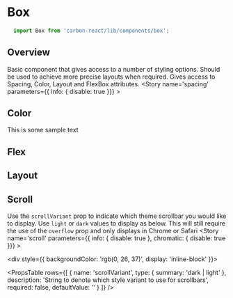 
<Meta title='Design System/Box' />

# Box

```javascript
  import Box from 'carbon-react/lib/components/box';
```

## Overview
Basic component that gives access to a number of styling options. Should be used to achieve more precise layouts when required. Gives access to Spacing, Color, Layout and FlexBox attributes.
<Preview>
  <Story name='spacing' parameters={{ info: { disable: true }}} >
    <Box m={3} p={3} bg='secondary'>
      <Box height='100px' bg='primary'></Box>
    </Box>
  </Story>
</Preview>

## Color
<Preview>
  <Story name='color' parameters={{ info: { disable: true }}} >
    <Box m={3} p={3} bg='secondary'>
      <Box width='100px' height='100px' bg='primary' color='yellow'>
        This is some sample text
      </Box>
    </Box>
  </Story>
</Preview>

## Flex
<Preview>
  <Story name='flex' parameters={{ info: { disable: true }}} >
    <div>
      <Box display='flex' flexDirection='row' justifyContent='space-between' alignItems='stretch'm='5px'>
        <Box width='100px' height='100px' bg='primary'></Box>
        <Box width='100px' height='100px' bg='primary'></Box>
        <Box width='100px' height='100px' bg='primary'></Box>
      </Box>
      <Box display='flex' flexDirection='column' justifyContent='space-between' alignItems='stretch' height='400px' m='5px'>
        <Box width='100px' height='100px' bg='primary'></Box>
        <Box width='100px' height='100px' bg='primary'></Box>
        <Box width='100px' height='100px' bg='primary'></Box>
      </Box>
    </div>
  </Story>
</Preview>

## Layout
<Preview>
  <Story name='layout' parameters={{ info: { disable: true }}} >
    <Box display='block' size='150px' overflow='hidden'>
      <Box width='100px' height='100px' bg='primary' display='inline-block' m='5px'></Box>
      <Box width='100px' height='100px' bg='primary' display='inline-block' m='5px'></Box>
      <Box width='100px' height='100px' bg='primary' display='inline-block' m='5px'></Box>
    </Box>
  </Story>
</Preview>

## Scroll
Use the `scrollVariant` prop to indicate which theme scrollbar you would like to display. Use `light` or `dark` values to display as below. This will still require the use of the `overflow` prop and only displays in Chrome or Safari
<Preview>
  <Story name='scroll' parameters={{ info: { disable: true }, chromatic: { disable: true }}} >
    <div>
      <Box display='inline-block' size='150px' overflow='auto' scrollVariant='light' mr='20px'>
        <Box width='100px' height='100px' bg='primary' display='inline-block' m='5px'></Box>
        <Box width='100px' height='100px' bg='primary' display='inline-block' m='5px'></Box>
        <Box width='100px' height='100px' bg='primary' display='inline-block' m='5px'></Box>
      </Box>
      <div style={{ backgroundColor: 'rgb(0, 26, 37)', display: 'inline-block' }}>
        <Box display='inline-block' size='150px' overflow='auto' scrollVariant='dark'>
          <Box width='100px' height='100px' bg='primary' display='inline-block' m='5px'></Box>
          <Box width='100px' height='100px' bg='primary' display='inline-block' m='5px'></Box>
          <Box width='100px' height='100px' bg='primary' display='inline-block' m='5px'></Box>
        </Box>
      </div>
    </div>
  </Story>
</Preview>

<StyledSystemProps
  spacing
  color
  flexBox
  layout
/>
<PropsTable rows={[
  {
    name: 'scrollVariant',
    type: { summary: 'dark | light' },
    description: 'String to denote which style variant to use for scrollbars',
    required: false,
    defaultValue: ''
  }
]} />